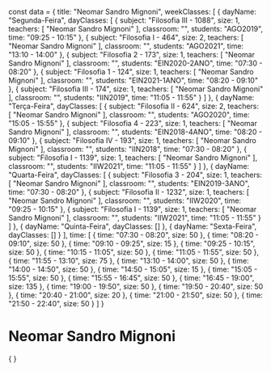 const data = {
  title: "Neomar Sandro Mignoni",
  weekClasses: [
    {
      dayName: "Segunda-Feira",
      dayClasses: [
        {
          subject: "Filosofia III - 1088",
          size: 1,
          teachers: [
            "Neomar Sandro Mignoni"
          ],
          classroom: "",
          students: "AGO2019",
          time: "09:25 - 10:15"
        },
        {
          subject: "Filosofia I - 464",
          size: 2,
          teachers: [
            "Neomar Sandro Mignoni"
          ],
          classroom: "",
          students: "AGO2021",
          time: "13:10 - 14:00"
        },
        {
          subject: "Filosofia 2 - 173",
          size: 1,
          teachers: [
            "Neomar Sandro Mignoni"
          ],
          classroom: "",
          students: "EIN2020-2ANO",
          time: "07:30 - 08:20"
        },
        {
          subject: "Filosofia 1 - 124",
          size: 1,
          teachers: [
            "Neomar Sandro Mignoni"
          ],
          classroom: "",
          students: "EIN2021-1ANO",
          time: "08:20 - 09:10"
        },
        {
          subject: "Filosofia III - 174",
          size: 1,
          teachers: [
            "Neomar Sandro Mignoni"
          ],
          classroom: "",
          students: "IIN2019",
          time: "11:05 - 11:55"
        }
      ]
    },
    {
      dayName: "Terça-Feira",
      dayClasses: [
        {
          subject: "Filosofia II - 624",
          size: 2,
          teachers: [
            "Neomar Sandro Mignoni"
          ],
          classroom: "",
          students: "AGO2020",
          time: "15:05 - 15:55"
        },
        {
          subject: "Filosofia 4 - 223",
          size: 1,
          teachers: [
            "Neomar Sandro Mignoni"
          ],
          classroom: "",
          students: "EIN2018-4ANO",
          time: "08:20 - 09:10"
        },
        {
          subject: "Filosofia IV - 193",
          size: 1,
          teachers: [
            "Neomar Sandro Mignoni"
          ],
          classroom: "",
          students: "IIN2018",
          time: "07:30 - 08:20"
        },
        {
          subject: "Filosofia I - 1139",
          size: 1,
          teachers: [
            "Neomar Sandro Mignoni"
          ],
          classroom: "",
          students: "IIW2021",
          time: "11:05 - 11:55"
        }
      ]
    },
    {
      dayName: "Quarta-Feira",
      dayClasses: [
        {
          subject: "Filosofia 3 - 204",
          size: 1,
          teachers: [
            "Neomar Sandro Mignoni"
          ],
          classroom: "",
          students: "EIN2019-3ANO",
          time: "07:30 - 08:20"
        },
        {
          subject: "Filosofia II - 1232",
          size: 1,
          teachers: [
            "Neomar Sandro Mignoni"
          ],
          classroom: "",
          students: "IIW2020",
          time: "09:25 - 10:15"
        },
        {
          subject: "Filosofia I - 1139",
          size: 1,
          teachers: [
            "Neomar Sandro Mignoni"
          ],
          classroom: "",
          students: "IIW2021",
          time: "11:05 - 11:55"
        }
      ]
    },
    {
      dayName: "Quinta-Feira",
      dayClasses: []
    },
    {
      dayName: "Sexta-Feira",
      dayClasses: []
    }
  ],
  time: [
    {
      time: "07:30 - 08:20",
      size: 50
    },
    {
      time: "08:20 - 09:10",
      size: 50
    },
    {
      time: "09:10 - 09:25",
      size: 15
    },
    {
      time: "09:25 - 10:15",
      size: 50
    },
    {
      time: "10:15 - 11:05",
      size: 50
    },
    {
      time: "11:05 - 11:55",
      size: 50
    },
    {
      time: "11:55 - 13:10",
      size: 75
    },
    {
      time: "13:10 - 14:00",
      size: 50
    },
    {
      time: "14:00 - 14:50",
      size: 50
    },
    {
      time: "14:50 - 15:05",
      size: 15
    },
    {
      time: "15:05 - 15:55",
      size: 50
    },
    {
      time: "15:55 - 16:45",
      size: 50
    },
    {
      time: "16:45 - 19:00",
      size: 135
    },
    {
      time: "19:00 - 19:50",
      size: 50
    },
    {
      time: "19:50 - 20:40",
      size: 50
    },
    {
      time: "20:40 - 21:00",
      size: 20
    },
    {
      time: "21:00 - 21:50",
      size: 50
    },
    {
      time: "21:50 - 22:40",
      size: 50
    }
  ]
}

# Neomar Sandro Mignoni

<div>
    {
        <Grid
            title={data.title} 
            weekClasses={data.weekClasses} 
            time={data.time}
        />
    }
</div>